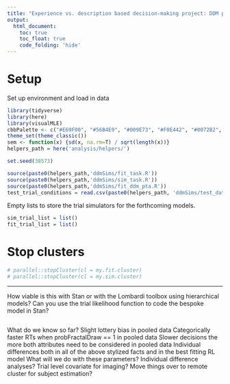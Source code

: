 ```yaml
---
title: "Experience vs. description based decision-making project: DDM parameter recovery exercises"
output: 
  html_document:
    toc: true
    toc_float: true
    code_folding: 'hide'
---
```


# Setup

Set up environment and load in data

```r
library(tidyverse)
library(here)
library(visualMLE)
cbbPalette <- c("#E69F00", "#56B4E9", "#009E73", "#F0E442", "#0072B2", "#D55E00", "#CC79A7")
theme_set(theme_classic())
sem <- function(x) {sd(x, na.rm=T) / sqrt(length(x))}
helpers_path = here('analysis/helpers/')

set.seed(38573)
```

```r
source(paste0(helpers_path,'ddmSims/fit_task.R'))
source(paste0(helpers_path,'ddmSims/sim_task.R'))
source(paste0(helpers_path,'ddmSims/fit_ddm_pta.R'))
test_trial_conditions = read.csv(paste0(helpers_path, 'ddmSims/test_data/test_trial_conditions.csv'))
```

Empty lists to store the trial simulators for the forthcoming models.

```r
sim_trial_list = list()
fit_trial_list = list()
```

# Stop clusters

```r
# parallel::stopCluster(cl = my.fit.cluster)
# parallel::stopCluster(cl = my.sim.cluster)
```

------------------------------------------------------------------------------------------------------------------------------------------------------------------------
How viable is this with Stan or with the Lombardi toolbox using hierarchical models? Can you use the trial likelihood function to code the bespoke model in Stan?

```r

```

What do we know so far?
  Slight lottery bias in pooled data
  Categorically faster RTs when probFractalDraw == 1 in pooled data
  Slower decisions the more both attributes need to be considered in pooled data
  Individual differences both in all of the above stylized facts and in the best fitting RL model
What will we do with these parameters? 
  Individual difference analyses?
  Trial level covariate for imaging?
Move things over to remote cluster for subject estimation?